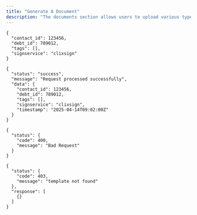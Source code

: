 ```yaml
---
title: "Generate A Document"
description: "The documents section allows users to upload various types of documents related to contacts, debts, syndications and loans, along with customizable tags. Users can also utilize a sign service for electronic signatures and retrieve detailed information about the uploaded documents, signatories and signatures. This section provides error handling for status codes 400 and 403"
---
```


<ParamField path="https://api.forthcrm.com/v1/documents/{id}" type="string">
  
</ParamField>

<Accordion title="Request Body" icon="sparkles">
  <RequestExample>

  ```Body Body
  {
    "contact_id": 123456,
    "debt_id": 789012,
    "tags": [],
    "signservice": "clixsign"
  }
  ```

  </RequestExample>
</Accordion>

<Accordion title="Response Body" icon="sparkles">
  <ResponseExample>

  ```200 200
  {
    "status": "success",
    "message": "Request processed successfully",
    "data": {
      "contact_id": 123456,
      "debt_id": 789012,
      "tags": [],
      "signservice": "clixsign",
      "timestamp": "2025-04-14T09:02:00Z"
    }
  }
  
  ```

  
  ```400 400
  {
    "status": {
      "code": 400,
      "message": "Bad Request"
    }
  }
  
  ```

  
  ```403 403
  {
    "status": {
      "code": 403,
      "message": "template not found"
    },
    "response": [
      {}
    ]
  }
  ```

  </ResponseExample>
</Accordion>